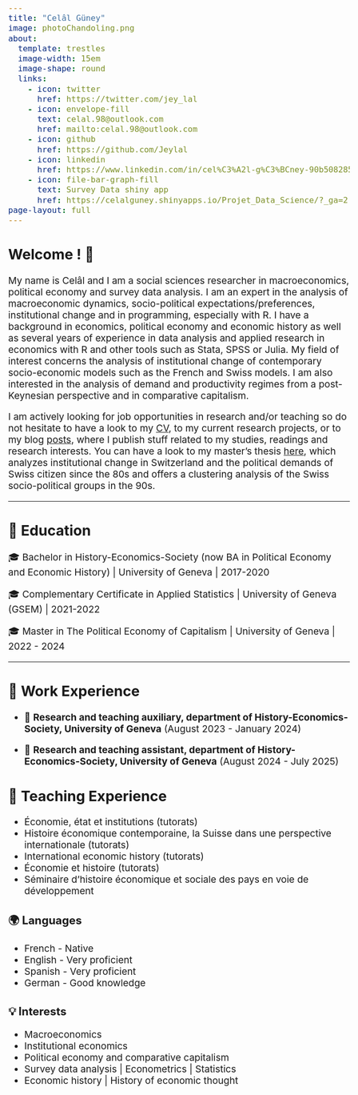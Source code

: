 ```yaml
---
title: "Celâl Güney"
image: photoChandoling.png
about:
  template: trestles
  image-width: 15em
  image-shape: round
  links:
    - icon: twitter
      href: https://twitter.com/jey_lal
    - icon: envelope-fill
      text: celal.98@outlook.com
      href: mailto:celal.98@outlook.com
    - icon: github
      href: https://github.com/Jeylal
    - icon: linkedin
      href: https://www.linkedin.com/in/cel%C3%A2l-g%C3%BCney-90b508285/?originalSubdomain=ch
    - icon: file-bar-graph-fill
      text: Survey Data shiny app
      href: https://celalguney.shinyapps.io/Projet_Data_Science/?_ga=2.255792968.1974330428.1680436983-1453518093.1673880491 
page-layout: full
---
```


```{=html}
<style>
body {
  font-size: 19px;
}
h1 {
  font-size: 2.5em;
}
</style>
```

## Welcome ! 👋

My name is Celâl and I am a social sciences researcher in macroeconomics, political economy and survey data analysis. I am an expert in the analysis of macroeconomic dynamics, socio-political expectations/preferences, institutional change and in programming, especially with R. I have a background in economics, political economy and economic history as well as several years of experience in data analysis and applied research in economics with R and other tools such as Stata, SPSS or Julia. My field of interest concerns the analysis of institutional change of contemporary socio-economic models such as the French and Swiss models. I am also interested in the analysis of demand and productivity regimes from a post-Keynesian perspective and in comparative capitalism.

I am actively looking for job opportunities in research and/or teaching so do not hesitate to have a look to my  [CV](https://raw.githubusercontent.com/Jeylal/celalguney/master/cv.pdf), to my current research projects, or to my blog [posts](https://jeylal.github.io/celalguney/), where I publish stuff related to my studies, readings and research interests. You can have a look to my master's thesis [here](https://jeylal.github.io/master-thesis/), which analyzes institutional change in Switzerland and the political demands of Swiss citizen since the 80s and offers a clustering analysis of the Swiss socio-political groups in the 90s.

------------------------------------------------------------------------

## 📖 Education

🎓 Bachelor in History-Economics-Society (now BA in Political Economy and Economic History) \| University of Geneva \| 2017-2020

🎓 Complementary Certificate in Applied Statistics \| University of Geneva (GSEM) \| 2021-2022

🎓 Master in The Political Economy of Capitalism \| University of Geneva \| 2022 - 2024

------------------------------------------------------------------------

## 💼 Work Experience

- 🏫 **Research and teaching auxiliary, department of History-Economics-Society, University of Geneva** (August 2023 - January 2024)

- 🏫 **Research and teaching assistant, department of History-Economics-Society, University of Geneva** (August 2024 - July 2025)

## 💼 Teaching Experience

- Économie, état et institutions (tutorats)
- Histoire économique contemporaine, la Suisse dans une perspective internationale (tutorats)
- International economic history (tutorats)
- Économie et histoire (tutorats)
- Séminaire d'histoire économique et sociale des pays en voie de développement 

::::: grid
::: g-col-6
### 🌍 Languages

-   French - Native\
-   English - Very proficient\
-   Spanish - Very proficient\
-   German - Good knowledge\
:::

::: g-col-6
### 💡 Interests

-   Macroeconomics\
-   Institutional economics\
-   Political economy and comparative capitalism\
-   Survey data analysis \| Econometrics \| Statistics\
-   Economic history \| History of economic thought\
:::
:::::
